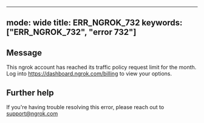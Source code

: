 
---
mode: wide
title: ERR_NGROK_732
keywords: ["ERR_NGROK_732", "error 732"]
---

## Message
This ngrok account has reached its traffic policy request limit for the month. Log into https://dashboard.ngrok.com/billing to view your options.




## Further help
If you're having trouble resolving this error, please reach out to [support@ngrok.com](mailto:support@ngrok.com?subject=Help%20with%20ERR_NGROK_732)

